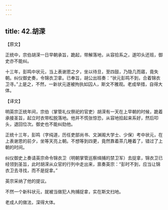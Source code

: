 ```yaml
---
---
---
```

title: 42.胡溁
---



【原文】

正统中，宗伯胡溁一日早朝承旨，跪起，带解落地，从容拾系之，遂叩头还班，御史亦不能纠。

十三年，彭鸣中状元，当上表谢恩之夕，坐以待旦，至四鼓，乃隐几而寤，竟失朝。纠仪御史奏，令锦衣卫拿。已奉旨，胡公出班奏：“状元彭鸣不到，合着锦衣卫寻。”上是之，不然，一新状元遂被拘执如囚人，斯文不雅观。老成举措，自得大体。

【译文】

明英宗正统年间，宗伯（掌管礼仪祭祀的官吏）胡溁有一天在上早朝的时候，跪着承接圣旨，起立时衣带松脱落地。他并不慌张惊恐，从容地拾起来系好，然后叩头，退回位次。御史也不能纠劾他。

正统十三年，彭鸣（字纯道，历任吏部尚书、文渊阁大学士、少保）考中状元，在上表谢恩的前夕，坐等天亮上朝。不想等到四更，竟然靠着茶几睡着了，错过了上朝的时间。

纠仪御史上奏请英宗命令锦衣卫（明朝掌管巡察缉捕的禁卫军）去捉拿，锦衣卫已经领到圣旨，此时胡溁从众官的行列中走出来，禀奏英宗：“彭时不到，应当让锦衣卫去寻找，而不是捉拿。”

英宗采纳了他的提议。

不然一个新科状元，就被当做犯人拘捕捉拿，实在斯文扫地。

老成人的做法，深得大体。